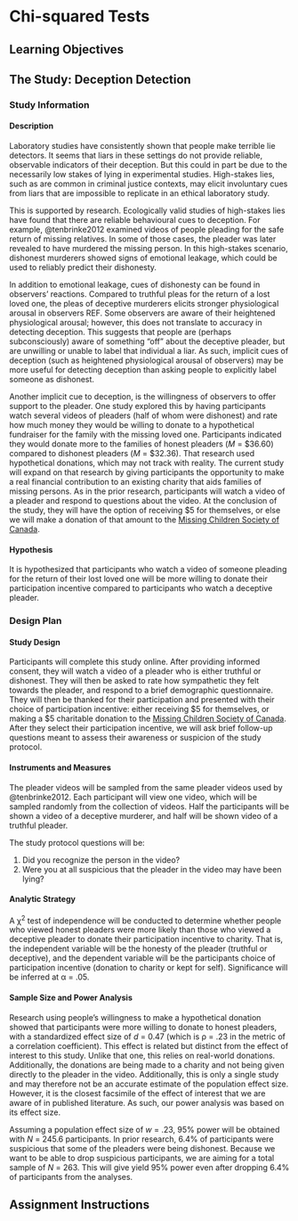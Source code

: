 # Chi-squared Tests {#chisq}

## Learning Objectives {#chisq-learning-objectives}

## The Study: Deception Detection {#chisq-study}

### Study Information

#### Description

Laboratory studies have consistently shown that people make terrible lie detectors. It seems that liars in these settings do not provide reliable, observable indicators of their deception. But this could in part be due to the necessarily low stakes of lying in experimental studies. High-stakes lies, such as are common in criminal justice contexts, may elicit involuntary cues from liars that are impossible to replicate in an ethical laboratory study.



This is supported by research. Ecologically valid studies of high-stakes lies have found that there are reliable behavioural cues to deception. For example, @tenbrinke2012 examined videos of people pleading for the safe return of missing relatives. In some of those cases, the pleader was later revealed to have murdered the missing person. In this high-stakes scenario, dishonest murderers showed signs of emotional leakage, which could be used to reliably predict their dishonesty.

In addition to emotional leakage, cues of dishonesty can be found in observers' reactions. Compared to truthful pleas for the return of a lost loved one, the pleas of deceptive murderers elicits stronger physiological arousal in observers REF. Some observers are aware of their heightened physiological arousal; however, this does not translate to accuracy in detecting deception. This suggests that people are (perhaps subconsciously) aware of something "off" about the deceptive pleader, but are unwilling or unable to label that individual a liar. As such, implicit cues of deception (such as heightened physiological arousal of observers) may be more useful for detecting deception than asking people to explicitly label someone as dishonest.

Another implicit cue to deception, is the willingness of observers to offer support to the pleader. One study explored this by having participants watch several videos of pleaders (half of whom were dishonest) and rate how much money they would be willing to donate to a hypothetical fundraiser for the family with the missing loved one. Participants indicated they would donate more to the families of honest pleaders (*M* = \$36.60) compared to dishonest pleaders (*M* = \$32.36). That research used hypothetical donations, which may not track with reality. The current study will expand on that research by giving participants the opportunity to make a real financial contribution to an existing charity that aids families of missing persons. As in the prior research, participants will watch a video of a pleader and respond to questions about the video. At the conclusion of the study, they will have the option of receiving $5 for themselves, or else we will make a donation of that amount to the [Missing Children Society of Canada](https://mcsc.ca).

#### Hypothesis

It is hypothesized that participants who watch a video of someone pleading for the return of their lost loved one will be more willing to donate their participation incentive compared to participants who watch a deceptive pleader.

### Design Plan

#### Study Design

Participants will complete this study online. After providing informed consent, they will watch a video of a pleader who is either truthful or dishonest. They will then be asked to rate how sympathetic they felt towards the pleader, and respond to a brief demographic questionnaire. They will then be thanked for their participation and presented with their choice of participation incentive: either receiving \$5 for themselves, or making a \$5 charitable donation to the [Missing Children Society of Canada](https://mcsc.ca). After they select their participation incentive, we will ask brief follow-up questions meant to assess their awareness or suspicion of the study protocol.

#### Instruments and Measures

The pleader videos will be sampled from the same pleader videos used by @tenbrinke2012. Each participant will view one video, which will be sampled randomly from the collection of videos. Half the participants will be shown a video of a deceptive murderer, and half will be shown video of a truthful pleader.

The study protocol questions will be:

1. Did you recognize the person in the video?
1. Were you at all suspicious that the pleader in the video may have been lying?

#### Analytic Strategy

A &chi;<sup>2</sup> test of independence will be conducted to determine whether people who viewed honest pleaders were more likely than those who viewed a deceptive pleader to donate their participation incentive to charity. That is, the independent variable will be the honesty of the pleader (truthful or deceptive), and the dependent variable will be the participants choice of participation incentive (donation to charity or kept for self). Significance will be inferred at &alpha; = .05.

#### Sample Size and Power Analysis

Research using people's willingness to make a hypothetical donation showed that participants were more willing to donate to honest pleaders, with a standardized effect size of *d* = 0.47 (which is &rho; = .23 in the metric of a correlation coefficient). This effect is related but distinct from the effect of interest to this study. Unlike that one, this relies on real-world donations. Additionally, the donations are being made to a charity and not being given directly to the pleader in the video. Additionally, this is only a single study and may therefore not be an accurate estimate of the population effect size. However, it is the closest facsimile of the effect of interest that we are aware of in published literature. As such, our power analysis was based on its effect size.

Assuming a population effect size of *w* = .23, 95% power will be obtained with *N* = 245.6 participants. In prior research, 6.4% of participants were suspicious that some of the pleaders were being dishonest. Because we want to be able to drop suspicious participants, we are aiming for a total sample of *N* = 263. This will give yield 95% power even after dropping 6.4% of participants from the analyses.

<!-- ## Data Collection {#chisq-data} -->

## Assignment Instructions {#chisq-assignment}

